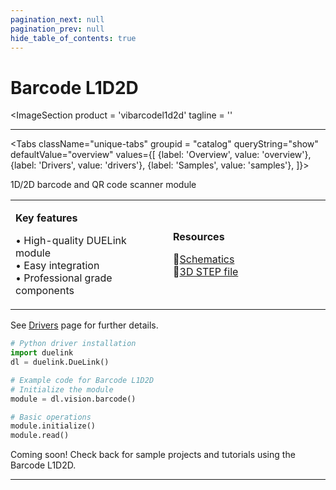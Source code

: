 ```yaml
---
pagination_next: null
pagination_prev: null
hide_table_of_contents: true
---
```



# Barcode L1D2D

<ImageSection
    product = 'vibarcodel1d2d'
    tagline = ''
></ImageSection>

---

<Tabs className="unique-tabs" groupid = "catalog" queryString="show" defaultValue="overview"
  values={[
    {label: 'Overview', value: 'overview'},
    {label: 'Drivers', value: 'drivers'},
    {label: 'Samples', value: 'samples'},
  ]}>

<TabItem value="overview">

1D/2D barcode and QR code scanner module

<table><td width='50%'>

**Key features**

• High-quality DUELink module<br/>
• Easy integration<br/>
• Professional grade components<br/>

</td><td width='50%'>

**Resources**
 
📄[Schematics](/sch/gdl-vibarcodel1d2d-a.pdf)<br/>
🔩[3D STEP file](/3d/gdl-vibarcodel1d2d-a.step)<br/>

</td></table>

</TabItem>

<TabItem value="drivers">

See [Drivers](../../engine/drivers) page for further details.

```python
# Python driver installation
import duelink
dl = duelink.DueLink()

# Example code for Barcode L1D2D
# Initialize the module
module = dl.vision.barcode()

# Basic operations
module.initialize()
module.read()
```

</TabItem>

<TabItem value="samples">

Coming soon! Check back for sample projects and tutorials using the Barcode L1D2D.

</TabItem>

</Tabs>

---

<OrderSection
    product = "DUELink Barcode L1D2D A"
    partnumber = "GDL-VIBARCODEL1D2D-A"
    price = "$19.99"
/>
